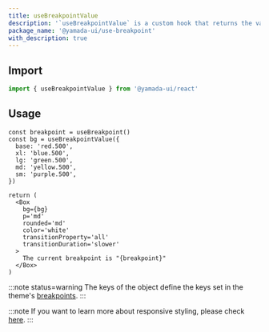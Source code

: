 ```yaml
---
title: useBreakpointValue
description: '`useBreakpointValue` is a custom hook that returns the value of the current breakpoint from the provided object. This hook monitors changes in the window size and returns the appropriate value.'
package_name: '@yamada-ui/use-breakpoint'
with_description: true
---
```


## Import

```ts
import { useBreakpointValue } from '@yamada-ui/react'
```

## Usage

```tsx functional=true
const breakpoint = useBreakpoint()
const bg = useBreakpointValue({
  base: 'red.500',
  xl: 'blue.500',
  lg: 'green.500',
  md: 'yellow.500',
  sm: 'purple.500',
})

return (
  <Box
    bg={bg}
    p='md'
    rounded='md'
    color='white'
    transitionProperty='all'
    transitionDuration='slower'
  >
    The current breakpoint is "{breakpoint}"
  </Box>
)
```

:::note status=warning
The keys of the object define the keys set in the theme's [breakpoints](/docs/styled-system/theming/default-theme#breakpoint).
:::

:::note
If you want to learn more about responsive styling, please check [here](/docs/styled-system/responsive-styles).
:::
